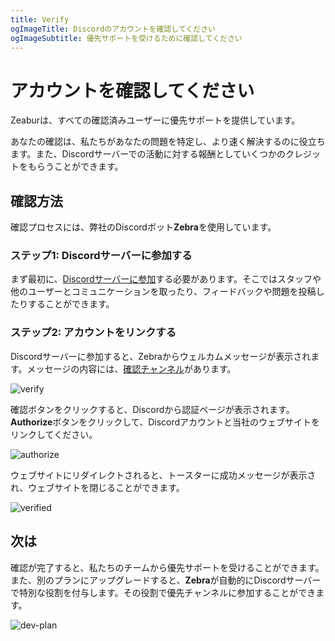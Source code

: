 ```yaml
---
title: Verify
ogImageTitle: Discordのアカウントを確認してください
ogImageSubtitle: 優先サポートを受けるために確認してください
---
```


# アカウントを確認してください

Zeaburは、すべての確認済みユーザーに優先サポートを提供しています。

あなたの確認は、私たちがあなたの問題を特定し、より速く解決するのに役立ちます。また、Discordサーバーでの活動に対する報酬としていくつかのクレジットをもらうことができます。

## 確認方法

確認プロセスには、弊社のDiscordボット**Zebra**を使用しています。

### ステップ1: Discordサーバーに参加する

まず最初に、[Discordサーバーに参加](https://zeabur.com/dc)する必要があります。そこではスタッフや他のユーザーとコミュニケーションを取ったり、フィードバックや問題を投稿したりすることができます。

### ステップ2: アカウントをリンクする

Discordサーバーに参加すると、Zebraからウェルカムメッセージが表示されます。メッセージの内容には、[確認チャンネル](https://discord.com/channels/1060209568820494336/1095916895649153094)があります。

![verify](/community/verify/verify.png)

確認ボタンをクリックすると、Discordから認証ページが表示されます。**Authorize**ボタンをクリックして、Discordアカウントと当社のウェブサイトをリンクしてください。

![authorize](/community/verify/authorize.png)

ウェブサイトにリダイレクトされると、トースターに成功メッセージが表示され、ウェブサイトを閉じることができます。

![verified](/community/verify/verified.png)

## 次は

確認が完了すると、私たちのチームから優先サポートを受けることができます。また、別のプランにアップグレードすると、**Zebra**が自動的にDiscordサーバーで特別な役割を付与します。その役割で優先チャンネルに参加することができます。

![dev-plan](/community/verify/dev-plan.png)
